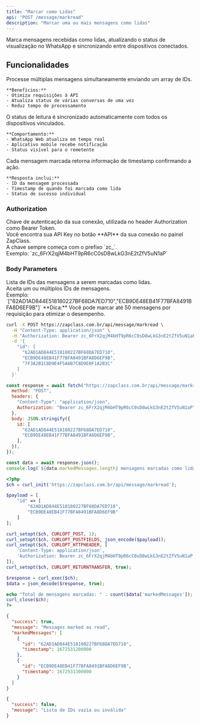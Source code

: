 ```yaml
---
title: "Marcar como Lidas"
api: "POST /message/markread"
description: "Marcar uma ou mais mensagens como lidas"
---
```


Marca mensagens recebidas como lidas, atualizando o status de visualização no WhatsApp e sincronizando entre dispositivos conectados.

## Funcionalidades

<AccordionGroup>
  <Accordion title="Marcação em Lote" icon="check-double">
    Processe múltiplas mensagens simultaneamente enviando um array de IDs.

    **Benefícios:**
    - Otimiza requisições à API
    - Atualiza status de várias conversas de uma vez
    - Reduz tempo de processamento

  </Accordion>

  <Accordion title="Sincronização Automática" icon="arrows-rotate">
    O status de leitura é sincronizado automaticamente com todos os dispositivos vinculados.

    **Comportamento:**
    - WhatsApp Web atualiza em tempo real
    - Aplicativo mobile recebe notificação
    - Status visível para o remetente

  </Accordion>

  <Accordion title="Confirmação de Leitura" icon="eye">
    Cada mensagem marcada retorna informação de timestamp confirmando a ação.

    **Resposta inclui:**
    - ID da mensagem processada
    - Timestamp de quando foi marcada como lida
    - Status de sucesso individual

  </Accordion>
</AccordionGroup>

### Authorization

<ParamField path="api_key" type="string" required>
  Chave de autenticação da sua conexão, utilizada no header Authorization como
  Bearer Token. <br />
  Você encontra sua API Key no botão **API** da sua conexão no painel ZapClass. <br />
  A chave sempre começa com o prefixo `zc_`. <br />
  Exemplo: `zc_6FrX2qjM4bHT9pR6cC0sD8wLkG3nE2tZfV5uN1aP`
</ParamField>

### Body Parameters

<ParamField path="id" type="array" required>
  Lista de IDs das mensagens a serem marcadas como lidas. <br />
  Aceita um ou múltiplos IDs de mensagens. <br />
  Exemplo:
  `["62AD1AD844E518180227BF68DA7ED710","ECB9DE48EB41F77BFA8491BFA8D6EF9B"]`
</ParamField>

<Tip>
  **Dica:** Você pode marcar até 50 mensagens por requisição para otimizar o
  desempenho.
</Tip>

<RequestExample>

```bash cURL
curl -X POST https://zapclass.com.br/api/message/markread \
  -H "Content-Type: application/json" \
  -H "Authorization: Bearer zc_6FrX2qjM4bHT9pR6cC0sD8wLkG3nE2tZfV5uN1aP" \
  -d '{
    "id": [
      "62AD1AD844E518180227BF68DA7ED710",
      "ECB9DE48EB41F77BFA8491BFA8D6EF9B",
      "7F3A2B1C8D9E4F5A6B7C8D9E0F1A2B3C"
    ]
  }'
```

```javascript JavaScript
const response = await fetch("https://zapclass.com.br/api/message/markread", {
  method: "POST",
  headers: {
    "Content-Type": "application/json",
    Authorization: "Bearer zc_6FrX2qjM4bHT9pR6cC0sD8wLkG3nE2tZfV5uN1aP",
  },
  body: JSON.stringify({
    id: [
      "62AD1AD844E518180227BF68DA7ED710",
      "ECB9DE48EB41F77BFA8491BFA8D6EF9B",
    ],
  }),
});

const data = await response.json();
console.log(`${data.markedMessages.length} mensagens marcadas como lidas`);
```

```php PHP
<?php
$ch = curl_init('https://zapclass.com.br/api/message/markread');

$payload = [
    "id" => [
        "62AD1AD844E518180227BF68DA7ED710",
        "ECB9DE48EB41F77BFA8491BFA8D6EF9B"
    ]
];

curl_setopt($ch, CURLOPT_POST, 1);
curl_setopt($ch, CURLOPT_POSTFIELDS, json_encode($payload));
curl_setopt($ch, CURLOPT_HTTPHEADER, [
    'Content-Type: application/json',
    'Authorization: Bearer zc_6FrX2qjM4bHT9pR6cC0sD8wLkG3nE2tZfV5uN1aP'
]);
curl_setopt($ch, CURLOPT_RETURNTRANSFER, true);

$response = curl_exec($ch);
$data = json_decode($response, true);

echo "Total de mensagens marcadas: " . count($data['markedMessages']);
curl_close($ch);
?>
```

</RequestExample>

<ResponseExample>

```json 200
{
  "success": true,
  "message": "Messages marked as read",
  "markedMessages": [
    {
      "id": "62AD1AD844E518180227BF68DA7ED710",
      "timestamp": 1672531200000
    },
    {
      "id": "ECB9DE48EB41F77BFA8491BFA8D6EF9B",
      "timestamp": 1672531300000
    }
  ]
}
```

```json 400
{
  "success": false,
  "message": "Lista de IDs vazia ou inválida"
}
```

</ResponseExample>
